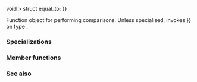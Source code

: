 {{cpp/title|equal_to}}
{{cpp/utility/functional/navbar}}
{{dcl begin}}
{{dcl header|functional}}
{{dcl rev begin}}
{{dcl|until=c++14|
template&lt; class T &gt;
struct equal_to;
}}
{{dcl|since=c++14|
template&lt; class T {{=}} void &gt;
struct equal_to;
}}
{{dcl rev end}}
{{dcl end}}

Function object for performing comparisons. Unless specialised, invokes {{c|operator{{==}}}} on type {{tt|T}}.

===Specializations===
{{rev begin}}
{{rev|since=c++14|
The standard library provides a specialization of {{tt|std::equal_to}} when {{tt|T}} is not specified, which leaves the parameter types and return type to be deduced.
{{dsc begin}}
{{dsc inc|cpp/utility/functional/dsc equal_to_void}}
{{dsc end}}
}}
{{rev end}}

{{cpp/utility/functional/member types|result=bool|arg1=T|arg2=T}}

===Member functions===
{{dsc begin}}
{{dsc mem fun|operator()|nolink=true|checks if the arguments are ''equal''}}
{{dsc end}}

{{member|{{small|std::equal_to::}}operator()|2=
{{dcl begin}}
{{dcla|constexpr=c++14|1=
bool operator()( const T&amp; lhs, const T&amp; rhs ) const;
}}
{{dcl end}}

Checks whether {{c|lhs}} is ''equal'' to {{c|rhs}}.

===Parameters===
{{par begin}}
{{par|lhs, rhs|values to compare}}
{{par end}}

===Return value===
{{c|true}} if {{c|1=lhs == rhs}}, {{c|false}} otherwise.

{{cpp/impldef exception}}

===Possible implementation===
{{eq fun|1=
constexpr bool operator()(const T&amp; lhs, const T&amp; rhs) const 
{
    return lhs == rhs;
}
}}
}}

===See also===
{{dsc begin}}
{{dsc inc|cpp/algorithm/dsc equal}}
{{dsc inc|cpp/utility/functional/dsc not_equal_to}}
{{dsc inc|cpp/utility/functional/dsc less}}
{{dsc inc|cpp/utility/functional/ranges/dsc {{SUBPAGENAMEE}}}}
{{dsc end}}

{{langlinks|de|es|fr|it|ja|pt|ru|zh}}